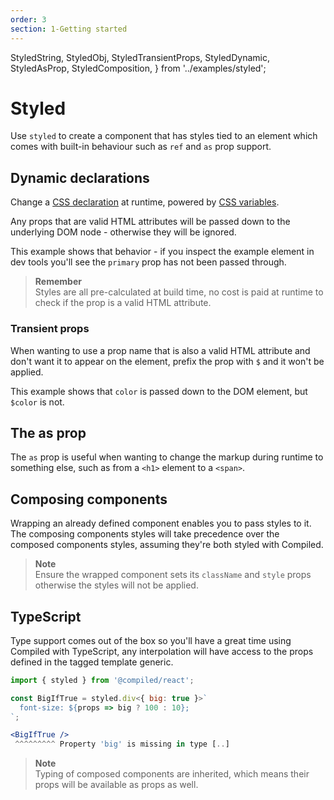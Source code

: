 ```yaml
---
order: 3
section: 1-Getting started
---
```


  StyledString,
  StyledObj,
  StyledTransientProps,
  StyledDynamic,
  StyledAsProp,
  StyledComposition,
} from '../examples/styled';

# Styled

Use `styled` to create a component that has styles tied to an element which comes with built-in behaviour such as `ref` and `as` prop support.

<StyledString />

## Dynamic declarations

Change a [CSS declaration](https://developer.mozilla.org/en-US/docs/Learn/CSS/First_steps/How_CSS_is_structured#Properties_and_values) at runtime,
powered by [CSS variables](https://developer.mozilla.org/en-US/docs/Web/CSS/Using_CSS_custom_properties).

Any props that are valid HTML attributes will be passed down to the underlying DOM node -
otherwise they will be ignored.

This example shows that behavior -
if you inspect the example element in dev tools you'll see the `primary` prop has not been passed through.

<StyledDynamic />

> **Remember** <br /> Styles are all pre-calculated at build time,
> no cost is paid at runtime to check if the prop is a valid HTML attribute.

### Transient props

When wanting to use a prop name that is also a valid HTML attribute and don't want it to appear on the element,
prefix the prop with `$` and it won't be applied.

This example shows that `color` is passed down to the DOM element,
but `$color` is not.

<StyledTransientProps />

## The as prop

The `as` prop is useful when wanting to change the markup during runtime to something else,
such as from a `<h1>` element to a `<span>`.

<StyledAsProp />

## Composing components

Wrapping an already defined component enables you to pass styles to it.
The composing components styles will take precedence over the composed components styles,
assuming they're both styled with Compiled.

<StyledComposition />

> **Note** <br /> Ensure the wrapped component sets its `className` and `style` props otherwise the styles will not be applied.

## TypeScript

Type support comes out of the box so you'll have a great time using Compiled with TypeScript,
any interpolation will have access to the props defined in the tagged template generic.

```jsx
import { styled } from '@compiled/react';

const BigIfTrue = styled.div<{ big: true }>`
  font-size: ${props => big ? 100 : 10};
`;

<BigIfTrue />
 ^^^^^^^^^ Property 'big' is missing in type [..]
```

> **Note** <br /> Typing of composed components are inherited,
> which means their props will be available as props as well.
